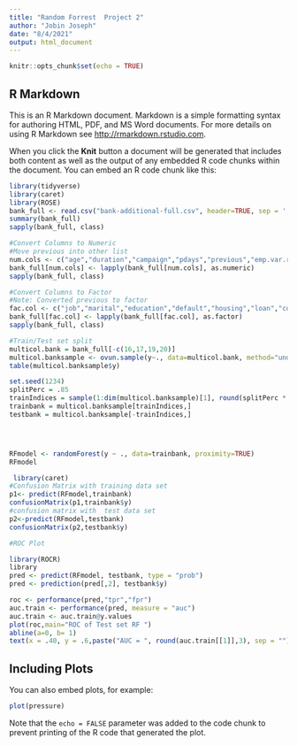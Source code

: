 ---
title: "Random Forrest  Project 2"
author: "Jobin Joseph"
date: "8/4/2021"
output: html_document
---

```{r setup, include=FALSE}
knitr::opts_chunk$set(echo = TRUE)
```

## R Markdown

This is an R Markdown document. Markdown is a simple formatting syntax for authoring HTML, PDF, and MS Word documents. For more details on using R Markdown see <http://rmarkdown.rstudio.com>.

When you click the **Knit** button a document will be generated that includes both content as well as the output of any embedded R code chunks within the document. You can embed an R code chunk like this:

```{r cars}
library(tidyverse)
library(caret)
library(ROSE)
bank_full <- read.csv("bank-additional-full.csv", header=TRUE, sep = ';')
summary(bank_full)
sapply(bank_full, class)

#Convert Columns to Numeric
#Move previous into other list 
num.cols <- c("age","duration","campaign","pdays","previous","emp.var.rate","cons.price.idx","cons.conf.idx","euribor3m","nr.employed")
bank_full[num.cols] <- lapply(bank_full[num.cols], as.numeric)
sapply(bank_full, class)

#Convert Columns to Factor
#Note: Converted previous to factor
fac.col <- c("job","marital","education","default","housing","loan","contact","month","day_of_week", "poutcome","y","previous")
bank_full[fac.col] <- lapply(bank_full[fac.col], as.factor)
sapply(bank_full, class)
```

```{r}
#Train/Test set split
multicol.bank = bank_full[-c(16,17,19,20)]
multicol.banksample <- ovun.sample(y~., data=multicol.bank, method="under",seed= 1234)$data
table(multicol.banksample$y)

set.seed(1234)
splitPerc = .85
trainIndices = sample(1:dim(multicol.banksample)[1], round(splitPerc * dim(multicol.banksample)[1]))
trainbank = multicol.banksample[trainIndices,]
testbank = multicol.banksample[-trainIndices,]




RFmodel <- randomForest(y ~ ., data=trainbank, proximity=TRUE)
RFmodel

 library(caret)
#Confusion Matrix with training data set 
p1<- predict(RFmodel,trainbank)
confusionMatrix(p1,trainbank$y)
#confusion matrix with  test data set 
p2<-predict(RFmodel,testbank)
confusionMatrix(p2,testbank$y)

#ROC Plot

library(ROCR)
library
pred <- predict(RFmodel, testbank, type = "prob")
pred <- prediction(pred[,2], testbank$y)

roc <- performance(pred,"tpr","fpr")
auc.train <- performance(pred, measure = "auc")
auc.train <- auc.train@y.values
plot(roc,main="ROC of Test set RF ")
abline(a=0, b= 1)
text(x = .40, y = .6,paste("AUC = ", round(auc.train[[1]],3), sep = ""))


```

## Including Plots

You can also embed plots, for example:

```{r pressure, echo=FALSE}
plot(pressure)
```

Note that the `echo = FALSE` parameter was added to the code chunk to prevent printing of the R code that generated the plot.
